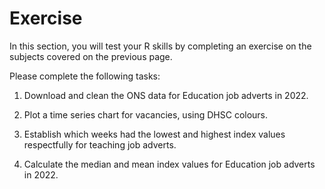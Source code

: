 # Exercise

In this section, you will test your R skills by completing an exercise on the subjects covered on the previous page.

Please complete the following tasks:

1. Download and clean the ONS data for Education job adverts in 2022. 

2. Plot a time series chart for vacancies, using DHSC colours. 

3. Establish which weeks had the lowest and highest index values respectfully for teaching job adverts.

4. Calculate the median and mean index values for Education job adverts in 2022. 


